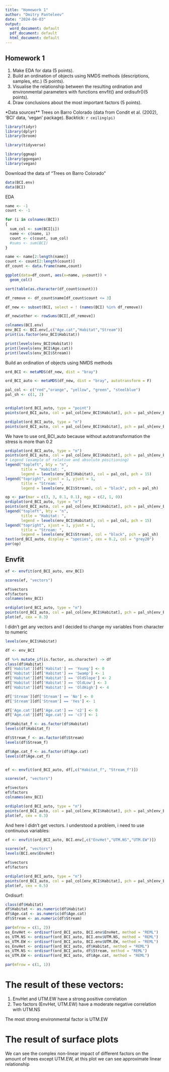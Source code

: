 ---
title: "Homework 1"
author: "Dmitry Panteleev"
date: "2024-04-03"
output:
  word_document: default
  pdf_document: default
  html_document: default
---
## Homework 1
1. Make EDA for data (5 points).
2. Build an ordination of objects using NMDS methods (descriptions, samples, etc.) (5 points).
3. Visualise the relationship between the resulting ordination and environmental parameters with functions envfit() and ordisufr()(5 points).
4. Draw conclusions about the most important factors (5 points).

*Data sources**
Trees on Barro Colorado (data from Condit et al. (2002), 'BCI' data, 'vegan' package).
Backtick: `r ceiling(pi)`
```{r}
library(tidyr)
library(dplyr)
library(broom)

library(tidyverse)

library(ggmap)
library(ggvegan)
library(vegan)
```

Download the data of "Trees on Barro Colorado"

```{r}
data(BCI.env)
data(BCI)
```


EDA

```{r}

name <- -1
count <- -1

for (i in colnames(BCI))
{
  sum_col <- sum(BCI[i])
  name <- c(name, i)
  count <- c(count, sum_col)
  #sums <- sum(BCI)
}

name <- name[2:length(name)]
count <- count[2:length(count)]
df_count <- data.frame(name,count)

ggplot(data=df_count, aes(x=name, y=count)) +
  geom_col()

sort(table(as.character(df_count$count)))

df_remove <- df_count$name[df_count$count <= 3]

df_new <- subset(BCI, select = ! (names(BCI) %in% df_remove)) 

df_new$other <- rowSums(BCI[,df_remove])

```


```{r}

colnames(BCI.env)
env_BCI <- BCI.env[,c("Age.cat","Habitat","Stream")]
print(is.factor(env_BCI$Habitat))

print(levels(env_BCI$Habitat))
print(levels(env_BCI$Age.cat))
print(levels(env_BCI$Stream))
```


Build an ordination of objects using NMDS methods

```{r}

ord_BCI <- metaMDS(df_new, dist = "bray")

ord_BCI_auto <- metaMDS(df_new, dist = "bray", autotransform = F)

pal_col <- c("red","orange", "yellow", "green", "steelblue")
pal_sh <- c(1, 2)


ordiplot(ord_BCI_auto, type = "point")
points(ord_BCI_auto, col = pal_col[env_BCI$Habitat], pch = pal_sh[env_BCI$Stream])

ordiplot(ord_BCI_auto, type = "n")
points(ord_BCI_auto, col = pal_col[env_BCI$Habitat], pch = pal_sh[env_BCI$Stream])
```
We have to use ord_BCI_auto because without autotransformation the stress is more than 0.2

```{r}

ordiplot(ord_BCI_auto, type = "n")
points(ord_BCI_auto, col = pal_col[env_BCI$Habitat], pch = pal_sh[env_BCI$Stream])
# Legend (example of relative and absolute positioning)
legend("topleft", bty = "n",
       title = "Habitat: ",
       legend = levels(env_BCI$Habitat), col = pal_col, pch = 15)
legend("topright", xjust = 1, yjust = 1,
       title = "Stream: ",
       legend = levels(env_BCI$Stream), col = "black", pch = pal_sh)
```

```{r}
op <- par(mar = c(3, 3, 0.1, 0.1), mgp = c(2, 1, 0))
ordiplot(ord_BCI_auto, type = "n")
points(ord_BCI_auto, col = pal_col[env_BCI$Habitat], pch = pal_sh[env_BCI$Stream])
legend("topleft", bty = "n",
       title = "Habitat: ",
       legend = levels(env_BCI$Habitat), col = pal_col, pch = 15)
legend("topright", xjust = 1, yjust = 1,
       title = "Stream: ",
       legend = levels(env_BCI$Stream), col = "black", pch = pal_sh)
text(ord_BCI_auto, display = "species", cex = 0.2, col = "grey20")
par(op)
```
## Envfit 


```{r}
ef <- envfit(ord_BCI_auto, env_BCI)

scores(ef, "vectors")

ef$vectors
ef$factors
colnames(env_BCI)

ordiplot(ord_BCI_auto, type = "n")
points(ord_BCI_auto, col = pal_col[env_BCI$Habitat], pch = pal_sh[env_BCI$Stream])
plot(ef, cex = 0.3)
```
I didn't get any vectors and I decided to change my variables from character to numeric
```{r}
levels(env_BCI$Habitat)

df <- env_BCI

df %>% mutate_if(is.factor, as.character) -> df
class(df$Habitat)
df['Habitat'][df['Habitat'] == 'Young'] <- 0
df['Habitat'][df['Habitat'] == 'Swamp'] <- 1
df['Habitat'][df['Habitat'] == 'OldSlope'] <- 2
df['Habitat'][df['Habitat'] == 'OldLow'] <- 3
df['Habitat'][df['Habitat'] == 'OldHigh'] <- 4

df['Stream'][df['Stream'] == 'No'] <- 0
df['Stream'][df['Stream'] == 'Yes'] <- 1

df['Age.cat'][df['Age.cat'] == 'c2'] <- 0
df['Age.cat'][df['Age.cat'] == 'c3'] <- 1

df$Habitat_f <- as.factor(df$Habitat)
levels(df$Habitat_f)

df$Stream_f <- as.factor(df$Stream)
levels(df$Stream_f)

df$Age.cat_f <- as.factor(df$Age.cat)
levels(df$Age.cat_f)


ef <- envfit(ord_BCI_auto, df[,c("Habitat_f", "Stream_f")])

scores(ef, "vectors")

ef$vectors
ef$factors
colnames(env_BCI)

ordiplot(ord_BCI_auto, type = "n")
points(ord_BCI_auto, col = pal_col[env_BCI$Habitat], pch = pal_sh[env_BCI$Stream])
plot(ef, cex = 0.3)


```
And here I didn't get vectors. I understood a problem, i need to use continuous variables:

```{r}

ef <- envfit(ord_BCI_auto, BCI.env[,c("EnvHet","UTM.NS","UTM.EW")])

scores(ef, "vectors")
levels(BCI.env$EnvHet)

ef$vectors
ef$factors

ordiplot(ord_BCI_auto, type = "n")
points(ord_BCI_auto, col = pal_col[env_BCI$Habitat], pch = pal_sh[env_BCI$Stream])
plot(ef, cex = 0.5)
```


Ordisurf:

```{r}
class(df$Habitat)
df$Habitat <- as.numeric(df$Habitat)
df$Age.cat <- as.numeric(df$Age.cat)
df$Stream <- as.numeric(df$Stream)

par(mfrow = c(1, 2))
os_EnvHet <- ordisurf(ord_BCI_auto, BCI.env$EnvHet, method = "REML")
os_UTM.NS <- ordisurf(ord_BCI_auto, BCI.env$UTM.NS, method = "REML")
os_UTM.EW <- ordisurf(ord_BCI_auto, BCI.env$UTM.EW, method = "REML")
os_EnvHet <- ordisurf(ord_BCI_auto, df$Habitat, method = "REML")
os_UTM.NS <- ordisurf(ord_BCI_auto, df$Stream, method = "REML")
os_UTM.EW <- ordisurf(ord_BCI_auto, df$Age.cat, method = "REML")

par(mfrow = c(1, 1))


```
# The result of these vectors:
1) EnvHet and UTM.EW have a strong positive correlation
2) Two factors (EnvHet, UTM.EW) have a moderate negative correlation with UTM.NS

The most strong environmental factor is UTM.EW 

# The result of surface plots 

We can see the complex non-linear impact of different factors on the amount of trees except UTM.EW, at this plot we can see approximate linear relationship
